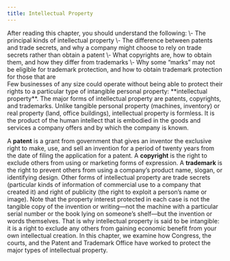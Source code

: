 ```yaml
---
title: Intellectual Property
---
```

<div className="content-chunk" data-subsection-id = "">
<Info title="LEARNING OBJECTIVES">After reading this chapter, you should understand the following:  
\- The principal kinds of intellectual property  
\- The difference between patents and trade secrets, and why a company might choose to rely on trade secrets rather than obtain a patent  
\- What copyrights are, how to obtain them, and how they differ from trademarks  
\- Why some “marks” may not be eligible for trademark protection, and how to obtain trademark protection for those that are</Info>
</div>
<div className="content-chunk" data-subsection-id = "Introduction-286t">
Few businesses of any size could operate without being able to protect their rights to a particular type of intangible personal property: **intellectual property**. The major forms of intellectual property are patents, copyrights, and trademarks. Unlike tangible personal property (machines, inventory) or real property (land, office buildings), intellectual property is formless. It is the product of the human intellect that is embodied in the goods and services a company offers and by which the company is known.

A **patent**  is a grant from government that gives an inventor the exclusive right to make, use, and sell an invention for a period of twenty years from the date of filing the application for a patent. A **copyright**  is the right to exclude others from using or marketing forms of expression. A **trademark**  is the right to prevent others from using a company’s product name, slogan, or identifying design. Other forms of intellectual property are trade secrets (particular kinds of information of commercial use to a company that created it) and right of publicity (the right to exploit a person’s name or image). Note that the property interest protected in each case is not the tangible copy of the invention or writing—not the machine with a particular serial number or the book lying on someone’s shelf—but the invention or words themselves. That is why intellectual property is said to be intangible: it is a right to exclude any others from gaining economic benefit from your own intellectual creation. In this chapter, we examine how Congress, the courts, and the Patent and Trademark Office have worked to protect the major types of intellectual property.
</div>
